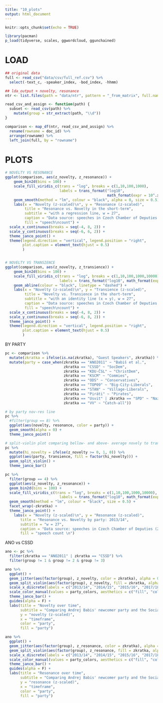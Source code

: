 ```yaml
---
title: "10_plots"
output: html_document
---
```


```r
knitr::opts_chunk$set(echo = TRUE)

library(pacman)
p_load(tidyverse, scales, ggwordcloud, ggunchained)
```

# LOAD
```r
## original data
full <- read_csv("data/csv/full_ref.csv") %>%
  select(-text_c, -speaker_index, -bod_index, -hhmm)

## lda_output + novelty, resonance
ntr <- list.files(path = "data/ntr", pattern = "_from_matrix", full.names = T)

read_csv_and_assign <- function(path) {
  subset <- read_csv(path) %>%
    mutate(group = str_extract(path, "\\d"))
}

comparison <- map_df(ntr, read_csv_and_assign) %>%
  rename(rowname = doc_id) %>%
  arrange(rowname) %>%
  left_join(full, by = "rowname")
```


# PLOTS
```r
# NOVELTY VS RESONANCE
ggplot(comparison, aes(z_novelty, z_resonance)) +
    geom_bin2d(bins = 100) +
    scale_fill_viridis_c(trans = "log", breaks = c(1,10,100,1000),
                         labels = trans_format("log10", 
                                               math_format(expr = 10^.x, format = force))) +
    geom_smooth(method = "lm", colour = "black", alpha = 0, size = 0.5) +
    labs(x = "Novelty (z-scaled)\n", y = "Resonance (z-scaled)", 
         title = "Resonance vs. Novelty in the short-term",
         subtitle = "with a regression line, w = 27",
         caption = "Data source: speeches in Czech Chamber of Deputies (2010-2019)",
         fill = "speech\ncount") +
  scale_x_continuous(breaks = seq(-4, 8, 2)) +
  scale_y_continuous(breaks = seq(-6, 6, 2)) +
  theme_janco_point() +
  theme(legend.direction = "vertical", legend.position = "right",
        plot.caption = element_text(hjust = 0.5)
        )


# NOVELTY VS TRANSIENCE
ggplot(comparison, aes(z_novelty, z_transience)) +
    geom_bin2d(bins = 100) +
    scale_fill_viridis_c(trans = "log", breaks = c(1,10,100,1000,10000),
                         labels = trans_format("log10", math_format(expr = 10^.x, format = force))) +
    geom_abline(colour = "black", linetype = "dashed") +
    labs(x = "Novelty (z-scaled)\n", y = "Transience (z-scaled)", 
         title = "Novelty vs. Transience in the short-term",
         subtitle = "with an identity line (x = y), w = 27",
         caption = "Data source: speeches in Czech Chamber of Deputies (2010-2019)",
         fill = "speech\ncount") +
  scale_x_continuous(breaks = seq(-4, 8, 2)) +
  scale_y_continuous(breaks = seq(-6, 8, 2)) +
  theme_janco_point() +
  theme(legend.direction = "vertical", legend.position = "right",
        plot.caption = element_text(hjust = 0.5)
        )
```


BY PARTY
```r
pc <- comparison %>%
  mutate(zkratka = ifelse(is.na(zkratka), "Guest Speakers", zkratka)) %>%
  mutate(party = case_when(zkratka == "ANO2011" ~ "Babiš et al.",
                           zkratka == "CSSD" ~ "SocDem",
                           zkratka == "KDU-ČSL" ~ "ChristDem",
                           zkratka == "KSCM" ~ "Commies",
                           zkratka == "ODS" ~ "Conservatives",
                           zkratka == "TOP09" ~ "Big-City-Liberals",
                           zkratka == "STAN" ~ "Village-Liberals",
                           zkratka == "Piráti" ~ "Pirates",
                           zkratka == "Usvit" | zkratka == "SPD" ~ "Nazis",
                           zkratka == "VV" ~ "Catch-all"))

# by party nov-res line
pc %>%
  #filter(group == 8) %>%
  ggplot(aes(novelty, resonance, color = party)) +
  geom_smooth(alpha = 0) +
  theme_janco_point()

# split-violin plot comparing bellow- and above- average novely to transience across parties
pc %>%
  mutate(hi_novelty = ifelse(z_novelty >= 0, 1, 0)) %>%
  ggplot(aes(party, transience, fill = factor(hi_novelty))) +
  geom_split_violin() +
  theme_janco_bar()

pc %>%
  filter(group == 4) %>%
  ggplot(aes(z_novelty, z_resonance)) +
  geom_bin2d(bins = 100) +
  scale_fill_viridis_c(trans = "log", breaks = c(1,10,100,1000,10000),
                         labels = trans_format("log10", math_format(expr = 10^.x, format = force))) +
  geom_smooth(method = "lm", colour = "black", size = 0.5) +
  facet_wrap(~zkratka) +
  theme_janco_point() +
    labs(x = "Novelty (z-scaled)\n", y = "Resonance (z-scaled)", 
       title = "Resonance vs. Novelty by party: 2013/14",
       subtitle = "w = 27",
       caption = "Data source: speeches in Czech Chamber of Deputies (2013-2014)",
       fill = "speech count \n")
```

ANO vs CSSD
```r
ano <- pc %>%
  filter(zkratka == "ANO2011" | zkratka == "CSSD") %>%
  filter(group != 1 & group != 2 & group != 3)

ano %>%
  ggplot() +
  geom_jitter(aes(factor(group), z_novelty, color = zkratka), alpha = 0.01, position = position_jitterdodge()) +
  geom_split_violin(aes(factor(group), z_novelty, fill = zkratka, alpha = 0.8)) +
  scale_x_discrete(labels = c("2013/14", "2014/15", "2015/16", "2017/18", "2018/19")) +
  scale_color_manual(values = party_colors, aesthetics = c("fill", "color")) +
  theme_janco_bar() +
  guides(alpha = F) +
  labs(title = "Novelty over time",
       subtitle = "Comparing Andrej Babis' newcomer party and the Social Democrats, w = 27",
       y = "novelty (z-scaled)",
       x = "timeframe",
       color = "party",
       fill = "party")

ano %>%
  ggplot() +
  geom_jitter(aes(factor(group), z_resonance, color = zkratka), alpha = 0.01, position = position_jitterdodge()) +
  geom_split_violin(aes(factor(group), z_resonance, fill = zkratka, alpha = 0.8)) +
  scale_x_discrete(labels = c("2013/14", "2014/15", "2015/16", "2017/18", "2018/19")) +
  scale_color_manual(values = party_colors, aesthetics = c("fill", "color")) +
  theme_janco_bar() +
  guides(alpha = F) +
  labs(title = "Resonance over time",
       subtitle = "Comparing Andrej Babis' newcomer party and the Social Democrats, w = 27",
       y = "resonance (z-scaled)",
       x = "timeframe",
       color = "party",
       fill = "party")
```

